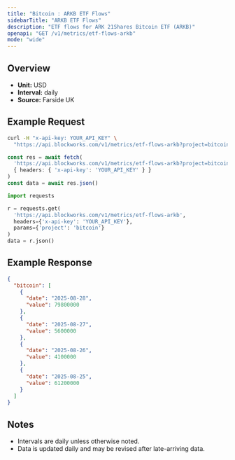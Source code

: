 ```yaml
---
title: "Bitcoin : ARKB ETF Flows"
sidebarTitle: "ARKB ETF Flows"
description: "ETF flows for ARK 21Shares Bitcoin ETF (ARKB)"
openapi: "GET /v1/metrics/etf-flows-arkb"
mode: "wide"
---
```


## Overview

- **Unit:** USD
- **Interval:** daily
- **Source:** Farside UK

## Example Request

<CodeGroup>

```bash cURL
curl -H "x-api-key: YOUR_API_KEY" \
  "https://api.blockworks.com/v1/metrics/etf-flows-arkb?project=bitcoin"
```

```typescript TypeScript
const res = await fetch(
  'https://api.blockworks.com/v1/metrics/etf-flows-arkb?project=bitcoin',
  { headers: { 'x-api-key': 'YOUR_API_KEY' } }
)
const data = await res.json()
```

```python Python
import requests

r = requests.get(
  'https://api.blockworks.com/v1/metrics/etf-flows-arkb',
  headers={'x-api-key': 'YOUR_API_KEY'},
  params={'project': 'bitcoin'}
)
data = r.json()
```

</CodeGroup>

## Example Response

```json
{
  "bitcoin": [
    {
      "date": "2025-08-28",
      "value": 79800000
    },
    {
      "date": "2025-08-27",
      "value": 5600000
    },
    {
      "date": "2025-08-26",
      "value": 4100000
    },
    {
      "date": "2025-08-25",
      "value": 61200000
    }
  ]
}
```

## Notes
- Intervals are daily unless otherwise noted.
- Data is updated daily and may be revised after late-arriving data.
